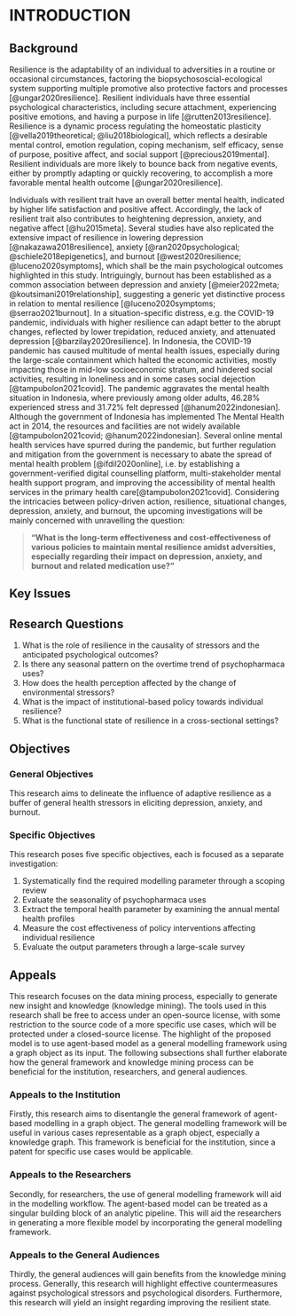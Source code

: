 # INTRODUCTION

\pagenumbering{arabic}

## Background

Resilience is the adaptability of an individual to adversities in a routine or occasional circumstances, factoring the biopsychososcial-ecological system supporting multiple promotive also protective factors and processes [@ungar2020resilience]. Resilient individuals have three essential psychological characteristics, including secure attachment, experiencing positive emotions, and having a purpose in life [@rutten2013resilience].  Resilience is a dynamic process regulating the homeostatic plasticity [@vella2019theoretical; @liu2018biological], which reflects a desirable mental control, emotion regulation, coping mechanism, self efficacy, sense of purpose, positive affect, and social support [@precious2019mental]. Resilient individuals are more likely to bounce back from negative events, either by promptly adapting or quickly recovering, to accomplish a more favorable mental health outcome [@ungar2020resilience].

Individuals with resilient trait have an overall better mental health, indicated by higher life satisfaction and positive affect. Accordingly, the lack of resilient trait also contributes to heightening depression, anxiety, and negative affect [@hu2015meta]. Several studies have also replicated the extensive impact of resilience in lowering depression [@nakazawa2018resilience], anxiety [@ran2020psychological; @schiele2018epigenetics], and burnout [@west2020resilience; @luceno2020symptoms], which shall be the main psychological outcomes highlighted in this study. Intriguingly, burnout has been established as a common association between depression and anxiety [@meier2022meta; @koutsimani2019relationship], suggesting a generic yet distinctive process in relation to mental resilience [@luceno2020symptoms; @serrao2021burnout]. In a situation-specific distress, e.g. the COVID-19 pandemic, individuals with higher resilience can adapt better to the abrupt changes, reflected by lower trepidation, reduced anxiety, and attenuated depression [@barzilay2020resilience]. In Indonesia, the COVID-19 pandemic has caused multitude of mental health issues, especially during the large-scale containment which halted the economic activities, mostly impacting those in mid-low socioeconomic stratum, and hindered social activities, resulting in loneliness and in some cases social dejection [@tampubolon2021covid]. The pandemic aggravates the mental health situation in Indonesia, where previously among older adults, 46.28% experienced stress and 31.72% felt depressed [@hanum2022indonesian]. Although the government of Indonesia has implemented The Mental Health act in 2014, the resources and facilities are not widely available [@tampubolon2021covid; @hanum2022indonesian]. Several online mental health services have spurred during the pandemic, but further regulation and mitigation from the government is necessary to abate the spread of mental health problem [@ifdil2020online], i.e. by establishing a government-verified digital counselling platform, multi-stakeholder mental health support program, and improving the accessibility of mental health services in the primary health care[@tampubolon2021covid]. Considering the intricacies between policy-driven action, resilience, situational changes, depression, anxiety, and burnout, the upcoming investigations will be mainly concerned with unravelling the question:

> **"What is the long-term effectiveness and cost-effectiveness of various
> policies to maintain mental resilience amidst adversities, especially
> regarding their impact on depression, anxiety, and burnout and related
> medication use?"**

## Key Issues

## Research Questions

1. What is the role of resilience in the causality of stressors and the
   anticipated psychological outcomes?
1. Is there any seasonal pattern on the overtime trend of psychopharmaca uses?
1. How does the health perception affected by the change of environmental stressors?
1. What is the impact of institutional-based policy towards individual resilience?
1. What is the functional state of resilience in a cross-sectional settings?

## Objectives

### General Objectives

This research aims to delineate the influence of adaptive resilience as a
buffer of general health stressors in eliciting depression, anxiety, and
burnout.

<!-- Comment:

The general objectives of this research is as a proof of concept regarding the
use of a general modelling framework using an agent-based model approach. The
general modelling framework will take any input in a form of a graph object,
which is rather flexible and extensible. Though the current analytic and
simulation capacity is rather narrow, but it shall highlight the importance of
model parameters in a dynamic system, represented as an evolving simulation.

-->

### Specific Objectives

This research poses five specific objectives, each is focused as a separate
investigation:

1. Systematically find the required modelling parameter through a scoping
   review
1. Evaluate the seasonality of psychopharmaca uses
1. Extract the temporal health parameter by examining the annual mental health
   profiles
1. Measure the cost effectiveness of policy interventions affecting individual
   resilience
1. Evaluate the output parameters through a large-scale survey

## Appeals

This research focuses on the data mining process, especially to generate new
insight and knowledge (knowledge mining).  The tools used in this research
shall be free to access under an open-source license, with some restriction to
the source code of a more specific use cases, which will be protected under a
closed-source license. The highlight of the proposed model is to use
agent-based model as a general modelling framework using a graph object as its
input. The following subsections shall further elaborate how the general
framework and knowledge mining process can be beneficial for the institution,
researchers, and general audiences.

### Appeals to the Institution

Firstly, this research aims to disentangle the general framework of agent-based
modelling in a graph object. The general modelling framework will be useful in
various cases representable as a graph object, especially a knowledge graph.
This framework is beneficial for the institution, since a patent for specific
use cases would be applicable.

### Appeals to the Researchers

Secondly, for researchers, the use of general modelling framework will aid in the
modelling workflow. The agent-based model can be treated as a singular building
block of an analytic pipeline. This will aid the researchers in generating a
more flexible model by incorporating the general modelling framework.

### Appeals to the General Audiences

Thirdly, the general audiences will gain benefits from the knowledge mining
process. Generally, this research will highlight effective countermeasures
against psychological stressors and psychological disorders. Furthermore, this
research will yield an insight regarding improving the resilient state.

